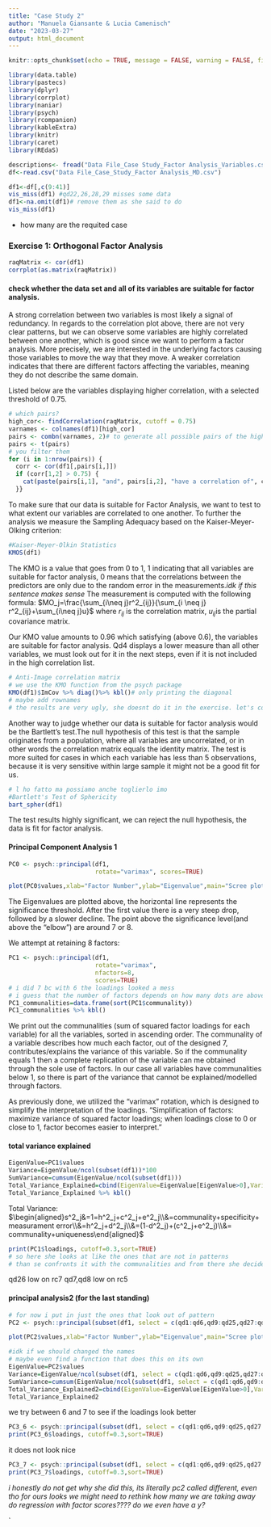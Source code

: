 ```yaml
---
title: "Case Study 2"
author: "Manuela Giansante & Lucia Camenisch"
date: "2023-03-27"
output: html_document
---
```


```r
knitr::opts_chunk$set(echo = TRUE, message = FALSE, warning = FALSE, fig.align = "center")
```

```r
library(data.table)
library(pastecs)
library(dplyr)
library(corrplot)
library(naniar)
library(psych)
library(rcompanion) 
library(kableExtra)
library(knitr)
library(caret)
library(REdaS)
```

```r
descriptions<- fread("Data File_Case Study_Factor Analysis_Variables.csv")
df<-read.csv("Data File_Case_Study_Factor Analysis_MD.csv")
```

```r
df1<-df[,c(9:41)]
vis_miss(df1) #qd22,26,28,29 misses some data
df1<-na.omit(df1)# remove them as she said to do
vis_miss(df1)
```
- how many are the requited case

### Exercise 1: Orthogonal Factor Analysis

```r
raqMatrix <- cor(df1)
corrplot(as.matrix(raqMatrix))
```

####  check whether the data set and all of its variables are suitable for factor analysis.
A strong correlation between two variables is most likely a signal of redundancy.
In regards to the correlation plot above, there are not very clear patterns, but we can observe some variables are highly correlated between one another, which is good since we want to perform a factor analysis.
More precisely, we are interested in the underlying factors causing those variables to move the way that they move. A weaker correlation indicates that there are different factors affecting the variables, meaning they do not describe the same domain.

Listed below are the variables displaying higher correlation, with a selected threshold of 0.75.
```r
# which pairs?
high_cor<- findCorrelation(raqMatrix, cutoff = 0.75)
varnames <- colnames(df1)[high_cor]
pairs <- combn(varnames, 2)# to generate all possible pairs of the highly correlated variables
pairs <- t(pairs)
# you filter them
for (i in 1:nrow(pairs)) {
  corr <- cor(df1[,pairs[i,]])
  if (corr[1,2] > 0.75) {
    cat(paste(pairs[i,1], "and", pairs[i,2], "have a correlation of", corr[1,2], "\n"))
  }}
```

To make sure that our data is suitable for Factor Analysis, we want to test to what extent our variables are correlated to one another.
To further the analysis we measure the Sampling Adequacy based on the Kaiser-Meyer-Olking criterion:

```r
#Kaiser-Meyer-Olkin Statistics
KMOS(df1)
```
The KMO is a value that goes from 0 to 1, 1 indicating that all variables are suitable for factor analysis, 0 means that the correlations between the predictors are only due to the random error in the measurements.*idk if this sentence makes sense*
The measurement is computed with the following formula:
$MO_j=\frac{\sum_{i\neq j}r^2_{ij}}{\sum_{i \neq j} r^2_{ij}+\sum_{i\neq j}u}$
where $r_{ij}$ is the correlation matrix, $u_{ij}$is the partial covariance matrix.

Our KMO value amounts to 0.96 which satisfying (above 0.6), the variables are suitable for factor analysis. Qd4 displays a lower measure than all other variables, we must look out for it in the next steps, even if it is not included in the high correlation list.

```r
# Anti-Image correlation matrix
# we use the KMO function from the psych package
KMO(df1)$ImCov %>% diag()%>% kbl()# only printing the diagonal
# maybe add rownames
# the results are very ugly, she doesnt do it in the exercise. let's consider not including it

```



Another way to judge whether our data is suitable for factor analysis would be the Bartlett's test.The null hypothesis of this test is that the sample originates from a population, where all variables are uncorrelated, or in other words the correlation matrix equals the identity matrix.
The test is more suited for cases in which each variable has less than 5 observations, because it is very sensitive within large sample it might not be a good fit for us. 

```r
# l ho fatto ma possiamo anche toglierlo imo
#Bartlett's Test of Sphericity
bart_spher(df1)
```

The test results highly significant, we can reject the null hypothesis, the data is fit for factor analysis.


#### Principal Component Analysis 1
```r
PC0 <- psych::principal(df1, 
                        rotate="varimax", scores=TRUE)

plot(PC0$values,xlab="Factor Number",ylab="Eigenvalue",main="Scree plot",cex.lab=1.2,cex.axis=1.2,cex.main=1.8)+abline(h=1)
```

The Eigenvalues are plotted above, the horizontal line represents the significance threshold.
After the first value there is a very steep drop, followed by a slower decline. The point above the significance level(and above the "elbow") are around 7 or 8.

We attempt at retaining 8  factors:
```r
PC1 <- psych::principal(df1, 
                        rotate="varimax",
                        nfactors=8, 
                        scores=TRUE)
# i did 7 bc with 6 the loadings looked a mess
# i guess that the number of factors depends on how many dots are above the line
PC1_communalities=data.frame(sort(PC1$communality))
PC1_communalities %>% kbl()
```

We print out the communalities (sum of squared factor loadings for each variable) for all the variables, sorted in ascending order.
The communality of a variable describes how much each factor, out of the designed 7, contributes/explains the variance of this variable. So if the communality equals 1 then a complete replication of the variable can me obtained through the sole use of factors.
In our case all variables have communalities below 1, so there is part of the variance that cannot be explained/modelled through factors.

As previously done, we utilized the "varimax" rotation, which is designed to simplify the interpretation of the loadings. 
"Simplification of factors: maximize variance of squared factor loadings; when loadings close to 0 or close to 1, factor becomes easier to interpret."


#### total variance explained
```r
EigenValue=PC1$values
Variance=EigenValue/ncol(subset(df1))*100
SumVariance=cumsum(EigenValue/ncol(subset(df1)))
Total_Variance_Explained=cbind(EigenValue=EigenValue[EigenValue>0],Variance=Variance[Variance>0],Total_Variance=SumVariance[Variance>0])
Total_Variance_Explained %>% kbl()
```

Total Variance: $\begin{aligned}s^2_j&=1=h^2_j+c^2_j+e^2_j\\&=communality+specificity+measurament error\\&=h^2_j+d^2_j\\&=(1-d^2_j)+(c^2_j+e^2_j)\\&= communality+uniqueness\end{aligned}$





```r
print(PC1$loadings, cutoff=0.3,sort=TRUE)
# so here she looks at like the ones that are not in patterns
# than se confronts it with the communalities and from there she decides which ones to eliminate
```
qd26 low on rc7
qd7,qd8 low on rc5

#### principal analysis2 (for the last standing)
```r
# for now i put in just the ones that look out of pattern
PC2 <- psych::principal(subset(df1, select = c(qd1:qd6,qd9:qd25,qd27:qd33)), rotate="varimax", scores=TRUE)

plot(PC2$values,xlab="Factor Number",ylab="Eigenvalue",main="Scree plot",cex.lab=1.2,cex.axis=1.2,cex.main=1.8)+abline(h=1)
```


```r
#idk if we should changed the names
# maybe even find a function that does this on its own
EigenValue=PC2$values
Variance=EigenValue/ncol(subset(df1, select = c(qd1:qd6,qd9:qd25,qd27:qd33)))*100
SumVariance=cumsum(EigenValue/ncol(subset(df1, select = c(qd1:qd6,qd9:qd25,qd27:qd33))))
Total_Variance_Explained2=cbind(EigenValue=EigenValue[EigenValue>0],Variance=Variance[Variance>0],Total_Variance=SumVariance[Variance>0])
Total_Variance_Explained2
```
we try between 6 and 7 to see if the loadings look better
```r
PC3_6 <- psych::principal(subset(df1, select = c(qd1:qd6,qd9:qd25,qd27:qd33)), rotate="varimax",nfactors=6, scores=TRUE)
print(PC3_6$loadings, cutoff=0.3,sort=TRUE)
```
it does not look nice

```r
PC3_7 <- psych::principal(subset(df1, select = c(qd1:qd6,qd9:qd25,qd27:qd33)), rotate="varimax",nfactors=7, scores=TRUE)
print(PC3_7$loadings, cutoff=0.3,sort=TRUE)
```
*i honestly do not get why she did this, its literally pc2 called different, even tho for ours looks we might need to rethink how many we are taking away*
*do regression with factor scores???? do we even have a y?*


`

